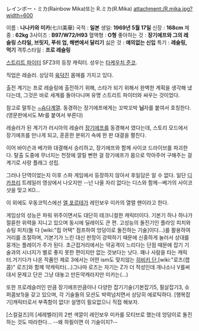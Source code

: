 レインボー・ミカ(Rainbow Mika)또는 R.ミカ(R.Mika)
attachment:/R.mika.jpg?width=600

이름 : '''나나카와 미카'''(七川美華)
국적 : '''일본'''
생일: '''1969년 5월 17일'''
신장 : '''168cm'''
체중 : '''62kg'''
3사이즈 : '''B97/W72/H93'''
혈액형 : '''O형'''
좋아하는 것 : '''장기에프와 그의 레슬링 스타일, 브릿지, 푸쉬 업, 해변에서 달리기'''
싫은 것 : '''예의없는 신입'''
특기 : '''레슬링, 먹기'''
격투스타일 : '''프로 레슬링'''

[[스트리트 파이터]] SFZ3의 등장 캐릭터. 성우는 [[타케우치 준코]].

직업은 레슬러. 상당히 [[육덕]]진 몸매를 가지고 있다.

출전 계기는 프로 레슬링에 출전하기 위해, 스타가 되기 위해서 완벽한 계획을 생각해 냈다는데, 그것은 바로 세계를 돌아다니며 유명 스트리트 파이터와 싸우는 것이었다.

참고로 말투는 [[~슴다]]계열. 동경하는 장기에프에게는 꼬박꼬박 '''님'''자를 붙여서 호칭한다.(영문판에서도 Mr를 붙여서 부른다)

레슬러가 된 계기가 러시아의 레슬러 [[장기에프]]를 동경해서 였다는데, 스토리 모드에서 장기에프를 만나게 되고, 훈훈한 분위기 속에 한 판 대결을 펼친다.

이어 바이슨과 베가와 대결해서 승리하고, 장기에프와 함께 사이코 드라이브를 파괴한다. 탈출 도중에 무너지는 천장에 깔릴 뻔한 걸 장기에프가 몸으로 막아주어 구해주는 걸 계기로 사랑 플래그 성립.

그러나 단역이었는지 이후 스파 게임에서 등장하지 않아서 후일담은 알 수 없다. 일단 [[디카프리]] 트레일러 영상에서 나오지만 --넌 나올 자리 없다는 디스와 함께--베가의 사이코 샷을 맞고 KO...

이 외에도 우동코믹스에선 [[엘 포르테]]가 레인보우 미카의 열렬 팬이라고 한다.

게임상의 성능은 파워 위주이면서도 대단히 테크니컬한 캐릭터이다. 기본기 하나 하나가 절륜한 위력을 지니고 있으며 동시에 딜레이도 큰 편. 고성능의 돌진기인 플라잉 피치와 슈팅 피치(둘 다 [wiki:"힙 어택" 점프하여 엉덩이로 돌진하는 기술]이다...)를 활용하여 거리를 조절하며, 기본기가 느린 대신 판정이 강력하기 때문에 신중하게 눌러서 상대를 뭉개는 플레이가 주가 된다. 초근접거리에서는 약공격이 느리다는 단점 때문에 잡기 기술과의 시너지가 별로 좋지 못한 편이지만 없는 것보다는 낫다. 꽤나 사람을 타는 캐릭터.거기다가 나온 작품인 제로 3에서는 어떤 ism도 맞지않는 [[히비키 단]],[wiki:"로즈(캡콤)" 로즈]와 함께 약캐릭터(...)그나마 로즈는 자기는 Z가 더 적성인데 개나소나 V를써대서 문제고 단은 그냥 대놓고 만든약캐라지만 미카는(...)

또한 프로레슬러인 만큼 장기에프만큼이나 다양한 잡기기술(기본잡기5, 필살잡기3, 슈퍼콤보1)을 갖고 있으며, 각 기술들의 모션도 박력넘치면서 상당히 에로틱하다. [행복잡기]캐릭터로서 부족함이 없다! 설명이 필요없으니 직접 해보자.

[스컬걸즈]의 [세레벨라]의 2번 색깔이 레인보우 미카를 모티브로 했는데 엉덩이로 돌진하는 것도 따라한다... --왜 하필이면 이 기술이지?--
